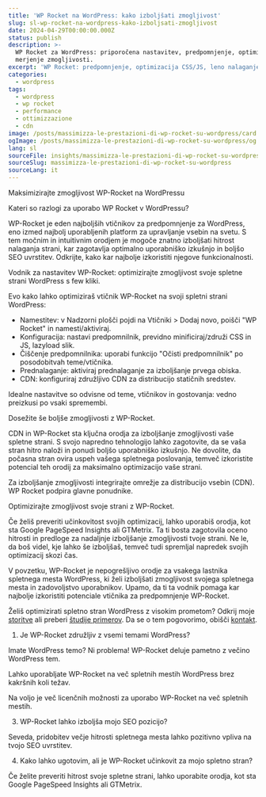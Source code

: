```yaml
---
title: 'WP Rocket na WordPress: kako izboljšati zmogljivost'
slug: sl-wp-rocket-na-wordpress-kako-izboljsati-zmogljivost
date: 2024-04-29T00:00:00.000Z
status: publish
description: >-
  WP Rocket za WordPress: priporočena nastavitev, predpomnjenje, optimizacija CSS/JS, lazyload in CDN. Orodja za
  merjenje zmogljivosti.
excerpt: 'WP Rocket: predpomnjenje, optimizacija CSS/JS, leno nalaganje in CDN za WordPress.'
categories:
  - wordpress
tags:
  - wordpress
  - wp rocket
  - performance
  - ottimizzazione
  - cdn
image: /posts/massimizza-le-prestazioni-di-wp-rocket-su-wordpress/card.webp
ogImage: /posts/massimizza-le-prestazioni-di-wp-rocket-su-wordpress/og.webp
lang: sl
sourceFile: insights/massimizza-le-prestazioni-di-wp-rocket-su-wordpress.mdx
sourceSlug: massimizza-le-prestazioni-di-wp-rocket-su-wordpress
sourceLang: it
---
```



<BreakoutImage src="/posts/massimizza-le-prestazioni-di-wp-rocket-su-wordpress/cover.webp" alt="Impostazioni di WP Rocket in WordPress" />










Maksimizirajte zmogljivost WP-Rocket na WordPressu



Kateri so razlogi za uporabo WP Rocket v WordPressu?



WP-Rocket je eden najboljših vtičnikov za predpomnjenje za WordPress, eno izmed najbolj uporabljenih platform za upravljanje vsebin na svetu. S tem močnim in intuitivnim orodjem je mogoče znatno izboljšati hitrost nalaganja strani, kar zagotavlja optimalno uporabniško izkušnjo in boljšo SEO uvrstitev. Odkrijte, kako kar najbolje izkoristiti njegove funkcionalnosti.



Vodnik za nastavitev WP-Rocket: optimizirajte zmogljivost svoje spletne strani WordPress s few kliki.



Evo kako lahko optimiziraš vtičnik WP-Rocket na svoji spletni strani WordPress:



- Namestitev: v Nadzorni plošči pojdi na Vtičniki > Dodaj novo, poišči "WP Rocket" in namesti/aktiviraj.
- Konfiguracija: nastavi predpomnilnik, previdno minificiraj/združi CSS in JS, lazyload slik.
- Čiščenje predpomnilnika: uporabi funkcijo "Očisti predpomnilnik" po posodobitvah teme/vtičnika.
- Prednalaganje: aktiviraj prednalaganje za izboljšanje prvega obiska.
- CDN: konfiguriraj združljivo CDN za distribucijo statičnih sredstev.

Idealne nastavitve so odvisne od teme, vtičnikov in gostovanja: vedno preizkusi po vsaki spremembi.



Dosežite še boljše zmogljivosti z WP-Rocket.



CDN in WP-Rocket sta ključna orodja za izboljšanje zmogljivosti vaše spletne strani. S svojo napredno tehnologijo lahko zagotovite, da se vaša stran hitro naloži in ponudi boljšo uporabniško izkušnjo. Ne dovolite, da počasna stran ovira uspeh vašega spletnega poslovanja, temveč izkoristite potencial teh orodij za maksimalno optimizacijo vaše strani.



Za izboljšanje zmogljivosti integrirajte omrežje za distribucijo vsebin (CDN). WP Rocket podpira glavne ponudnike.



Optimizirajte zmogljivost svoje strani z WP-Rocket.



Če želiš preveriti učinkovitost svojih optimizacij, lahko uporabiš orodja, kot sta Google PageSpeed Insights ali GTMetrix. Ta ti bosta zagotovila oceno hitrosti in predloge za nadaljnje izboljšanje zmogljivosti tvoje strani. Ne le, da boš videl, kje lahko še izboljšaš, temveč tudi spremljal napredek svojih optimizacij skozi čas.



V povzetku, WP-Rocket je nepogrešljivo orodje za vsakega lastnika spletnega mesta WordPress, ki želi izboljšati zmogljivost svojega spletnega mesta in zadovoljstvo uporabnikov. Upamo, da ti ta vodnik pomaga kar najbolje izkoristiti potenciale vtičnika za predpomnjenje WP-Rocket.

Želiš optimizirati spletno stran WordPress z visokim prometom? Odkrij moje [storitve](/services/) ali preberi [študije primerov](/case-studies/). Da se o tem pogovorimo, obišči [kontakt](/contatti/).



1. Je WP-Rocket združljiv z vsemi temami WordPress?



Imate WordPress temo? Ni problema! WP-Rocket deluje pametno z večino WordPress tem.



Lahko uporabljate WP-Rocket na več spletnih mestih WordPress brez kakršnih koli težav.



Na voljo je več licenčnih možnosti za uporabo WP-Rocket na več spletnih mestih.



3. WP-Rocket lahko izboljša mojo SEO pozicijo?



Seveda, pridobitev večje hitrosti spletnega mesta lahko pozitivno vpliva na tvojo SEO uvrstitev.



4. Kako lahko ugotovim, ali je WP-Rocket učinkovit za mojo spletno stran?



Če želite preveriti hitrost svoje spletne strani, lahko uporabite orodja, kot sta Google PageSpeed Insights ali GTMetrix.